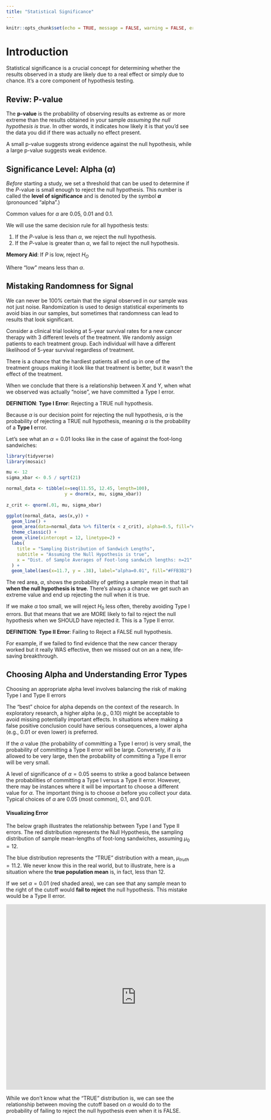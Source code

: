 ```yaml
---
title: "Statistical Significance"
---
```

```r
knitr::opts_chunk$set(echo = TRUE, message = FALSE, warning = FALSE, error = TRUE)
```

# Introduction

Statistical significance is a crucial concept for determining whether the results observed in a study are likely due to a real effect or simply due to chance. It's a core component of hypothesis testing.  

## Reviw:  P-value

The **p-value** is the probability of observing results as extreme as or more extreme than the results obtained in your sample *assuming the null hypothesis is true*. In other words, it indicates how likely it is that you'd see the data you did if there was actually no effect present. 

A small p-value suggests strong evidence against the null hypothesis, while a large p-value suggests weak evidence.


## Significance Level: Alpha ($\alpha$)

*Before* starting a study, we set a threshold that can be used to determine if the $P$-value is small enough to reject the null hypothesis. This number is called the **level of significance** and is denoted by the symbol **$\alpha$** (pronounced "alpha".)

Common values for $\alpha$ are 0.05,  0.01 and 0.1.  

We will use the same decision rule for all hypothesis tests:

  1. If the $P$-value is less than $\alpha$, we reject the null hypothesis.  
  2. If the $P$-value is greater than $\alpha$, we fail to reject the null hypothesis.
  
**Memory Aid**: If $P$ is low, reject $H_O$  

Where "low" means less than $\alpha$.


## Mistaking Randomness for Signal

We can never be 100% certain that the signal observed in our sample was not just noise.  Randomization is used to design statistical experiments to avoid bias in our samples, but sometimes that randomness can lead to results that look significant.  

Consider a clinical trial looking at 5-year survival rates for a new cancer therapy with 3 different levels of the treatment.  We randomly assign patients to each treatment group.  Each individual will have a different likelihood of 5-year survival regardless of treatment.  

There is a chance that the hardiest patients all end up in one of the treatment groups making it look like that treatment is better, but it wasn't the effect of the treatment.  

When we conclude that there is a relationship between X and Y, when what we observed was actually "noise", we have committed a Type I error.  

__DEFINITION__:  **Type I Error**: Rejecting a TRUE null hypothesis.  

Because $\alpha$ is our decision point for rejecting the null hypothesis, $\alpha$ is the probability of rejecting a TRUE null hypothesis, meaning $\alpha$ is the probability of a **Type I** error.  


Let's see what an $\alpha = 0.01$ looks like in the case of against the foot-long sandwiches:  

```r
library(tidyverse)
library(mosaic)

mu <- 12
sigma_xbar <- 0.5 / sqrt(21)

normal_data <- tibble(x=seq(11.55, 12.45, length=100),
                      y = dnorm(x, mu, sigma_xbar))
  
z_crit <- qnorm(.01, mu, sigma_xbar)

ggplot(normal_data, aes(x,y)) +
  geom_line() +
  geom_area(data=normal_data %>% filter(x < z_crit), alpha=0.5, fill="#FFB3B2") +
  theme_classic() +
  geom_vline(xintercept = 12, linetype=2) +
  labs(
    title = "Sampling Distribution of Sandwich Lengths",
    subtitle = "Assuming the Null Hypothesis is true",
    x = "Dist. of Sample Averages of Foot-long sandwich lengths: n=21"
  ) +
  geom_label(aes(x=11.7, y = .38), label="alpha=0.01", fill="#FFB3B2")

```

The red area, $\alpha$, shows the probability of getting a sample mean in that tail **when the null hypothesis is true**.  There's always a chance we get such an extreme value and end up rejecting the null when it is true.  


If we make $\alpha$ too small, we will reject $H_0$ less often, thereby avoiding Type I errors.  But that means that we are MORE likely to fail to reject the null hypothesis when we SHOULD have rejected it.  This is a Type II error.  

__DEFINITION__:  **Type II Error**: Failing to Reject a FALSE null hypothesis.

For example, if we failed to find evidence that the new cancer therapy worked but it really WAS effective, then we missed out on an a new, life-saving breakthrough.  

## Choosing Alpha and Understanding Error Types

Choosing an appropriate alpha level involves balancing the risk of making Type I and Type II errors

The "best" choice for alpha depends on the context of the research. In exploratory research, a higher alpha (e.g., 0.10) might be acceptable to avoid missing potentially important effects. In situations where making a false positive conclusion could have serious consequences, a lower alpha (e.g., 0.01 or even lower) is preferred.  


If the $\alpha$ value (the probability of committing a Type I error) is very small, the probability of committing a Type II error will be large.  Conversely, if $\alpha$ is allowed to be very large, then the probability of committing a Type II error will be very small.  


A level of significance of $\alpha=0.05$ seems to strike a good balance between the probabilities of committing a Type I versus a Type II error.  However, there may be instances where it will be important to choose a different value for $\alpha$.  The important thing is to choose $\alpha$ before you collect your data. Typical choices of $\alpha$ are $0.05$ (most common), $0.1$, and $0.01$.


#### Visualizing Error

The below graph illustrates the relationship between Type I and Type II errors.  The red distribution represents the Null Hypothesis, the sampling distribution of sample mean-lengths of foot-long sandwiches, assuming $\mu_0=12$.

The blue distribution represents the "TRUE" distribution with a mean, $\mu_{truth}=11.2$.  We never know this in the real world, but to illustrate, here is a situation where the **true population mean** is, in fact, less than 12.  

If we set $\alpha = 0.01$ (red shaded area), we can see that any sample mean to the right of the cutoff would **fail to reject** the null hypothesis.  This mistake would be a Type II error.  

<iframe src="https://byuistats.github.io/Alpha_Beta_Example_App/" width="700" height="500" style="border:none; overflow:hidden;" scrolling="no"></iframe>

While we don't know what the "TRUE" distribution is, we can see the relationship between moving the cutoff based on $\alpha$ would do to the probability of failing to reject the null hypothesis even when it is FALSE.  


